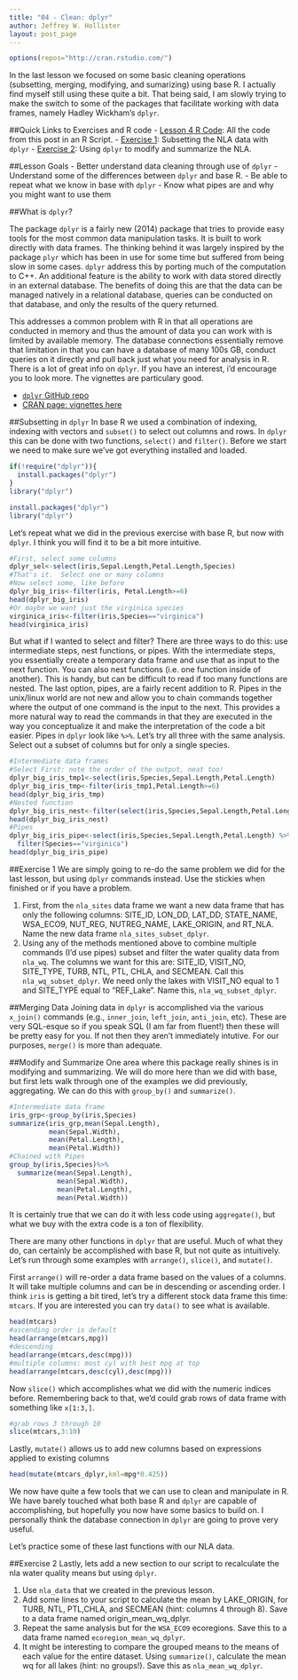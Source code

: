 ```yaml
---
title: "04 - Clean: dplyr"
author: Jeffrey W. Hollister
layout: post_page
---
```


```r
options(repos="http://cran.rstudio.com/")
```

In the last lesson we focused on some basic cleaning operations (subsetting, merging, modifying, and sumarizing) using base R.  I actually find myself still using these quite a bit.  That being said, I am slowly trying to make the switch to some of the packages that facilitate working with data frames, namely Hadley Wickham's `dplyr`. 

##Quick Links to Exercises and R code
- [Lesson 4 R Code](/gedr/rmd_posts/2015-01-14-04-Clean.R): All the code from this post in an R Script.
- [Exercise 1](#exercise-1): Subsetting the NLA data with `dplyr`
- [Exercise 2](#exercise-2): Using `dplyr` to modify and summarize the NLA.


##Lesson Goals
- Better understand data cleaning through use of `dplyr`
- Understand some of the differences between `dplyr` and base R.
- Be able to repeat what we know in base with `dplyr`
- Know what pipes are and why you might want to use them

##What is `dplyr`? 

The package `dplyr` is a fairly new (2014) package that tries to provide easy tools for the most common data manipulation tasks.  It is built to work directly with data frames.  The thinking behind it was largely inspired by the package `plyr` which has been in use for some time but suffered from being slow in some cases.  `dplyr` address this by porting much of the computation to C++.  An additional feature is the ability to work with data stored directly in an external database.  The benefits of doing this are that the data can be managed natively in a relational database, queries can be conducted on that database, and only the results of the query returned.  

This addresses a common problem with R in that all operations are conducted in memory and thus the amount of data you can work with is limited by available memory.  The database connections essentially remove that limitation in that you can have a database of many 100s GB, conduct queries on it directly and pull back just what you need for analysis in R.  There is a lot of great info on `dplyr`.  If you have an interest, i'd encourage you to look more.  The vignettes are particulary good.

- [`dplyr` GitHub repo](https://github.com/hadley/dplyr)
- [CRAN page: vignettes here](http://cran.rstudio.com/web/packages/dplyr/)

##Subsetting in `dplyr`
In base R we used a combination of indexing, indexing with vectors and `subset()` to select out columns and rows.  In `dplyr` this can be done with two functions, `select()` and `filter()`.  Before we start we need to make sure we've got everything installed and loaded.

```r
if(!require("dplyr")){
  install.packages("dplyr")
}
library("dplyr")
```

```r
install.packages("dplyr")
library("dplyr")
```

Let's repeat what we did in the previous exercise with base R, but now with `dplyr`.  I think you will find it to be a bit more intuitive.

```r
#First, select some columns
dplyr_sel<-select(iris,Sepal.Length,Petal.Length,Species)
#That's it.  Select one or many columns
#Now select some, like before
dplyr_big_iris<-filter(iris, Petal.Length>=6)
head(dplyr_big_iris)
#Or maybe we want just the virginica species
virginica_iris<-filter(iris,Species=="virginica")
head(virginica_iris)
```

But what if I wanted to select and filter?  There are three ways to do this: use intermediate steps, nest functions, or pipes.  With the intermediate steps, you essentially create a temporary data frame and use that as input to the next function.  You can also nest functions (i.e. one function inside of another).  This is handy, but can be difficult to read if too many functions are nested.  The last option, pipes, are a fairly recent addition to R.  Pipes in the unix/linux world are not new and allow you to chain commands together where the output of one command is the input to the next.  This provides a more natural way to read the commands in that they are executed in the way you conceptualize it and make the interpretation of the code a bit easier.  Pipes in `dplyr` look like `%>%`.  Let's try all three with the same analysis.  Select out a subset of columns but for only a single species.

```r
#Intermediate data frames
#Select First: note the order of the output, neat too!
dplyr_big_iris_tmp1<-select(iris,Species,Sepal.Length,Petal.Length)
dplyr_big_iris_tmp<-filter(iris_tmp1,Petal.Length>=6)
head(dplyr_big_iris_tmp)
#Nested function
dplyr_big_iris_nest<-filter(select(iris,Species,Sepal.Length,Petal.Length),Species=="virginica")
head(dplyr_big_iris_nest)
#Pipes
dplyr_big_iris_pipe<-select(iris,Species,Sepal.Length,Petal.Length) %>%
  filter(Species=="virginica")
head(dplyr_big_iris_pipe)
```

##Exercise 1
We are simply going to re-do the same problem we did for the last lesson, but using `dplyr` commands instead.  Use the stickies when finished or if you have a problem.

1. First, from the  `nla_sites` data frame we want a new data frame that has only the following columns: SITE_ID, LON_DD, LAT_DD, STATE_NAME, WSA_ECO9, NUT_REG, NUTREG_NAME, LAKE_ORIGIN, and RT_NLA.  Name the new data frame `nla_sites_subset_dplyr`.
2. Using any of the methods mentioned above to combine multiple commands (I'd use pipes)
subset and filter the water quality data from `nla_wq`.  The columns we want for this are: SITE_ID, VISIT_NO, SITE_TYPE, TURB, NTL, PTL, CHLA, and SECMEAN. Call this `nla_wq_subset_dplyr`.  We need only the lakes with VISIT_NO equal to 1 and SITE_TYPE equal to "REF_Lake".   Name this, `nla_wq_subset_dplyr`.

##Merging Data
Joining data in `dplyr` is accomplished via the various `x_join()` commands (e.g., `inner_join`, `left_join`, `anti_join`, etc).  These are very SQL-esque so if you speak SQL (I am far from fluent!) then these will be pretty easy for you.  If not then they aren't immediately intutive.  For our purposes, `merge()` is more than adequate.  

##Modify and Summarize
One area where this package really shines is in modifying and summarizing.   We will do more here than we did with base, but first lets walk through one of the examples we did previously, aggregating.  We can do this with `group_by()` and `summarize()`.

```r
#Intermediate data frame
iris_grp<-group_by(iris,Species)
summarize(iris_grp,mean(Sepal.Length),
          mean(Sepal.Width),
          mean(Petal.Length),
          mean(Petal.Width))
#Chained with Pipes
group_by(iris,Species)%>%
  summarize(mean(Sepal.Length),
            mean(Sepal.Width),
            mean(Petal.Length),
            mean(Petal.Width))
```

It is certainly true that we can do it with less code using `aggregate()`, but what we buy with the extra code is a ton of flexibility.  

There are many other functions in `dplyr` that are useful.  Much of what they do, can certainly be accomplished with base R, but not quite as intuitively.  Let's run through some examples with `arrange()`, `slice()`,  and `mutate()`.

First `arrange()` will re-order a data frame based on the values of a columns.  It will take multiple columns and can be in descending or ascending order. I think `iris` is getting a bit tired, let's try a different stock data frame this time:  `mtcars`.  If you are interested you can try `data()` to see what is available.

```r
head(mtcars)
#ascending order is default
head(arrange(mtcars,mpg))
#descending
head(arrange(mtcars,desc(mpg)))
#multiple columns: most cyl with best mpg at top
head(arrange(mtcars,desc(cyl),desc(mpg)))
```

Now `slice()` which accomplishes what we did with the numeric indices before.  Remembering back to that, we'd could grab rows of data frame with something like `x[1:3,]`.  

```r
#grab rows 3 through 10
slice(mtcars,3:10)
```

Lastly, `mutate()` allows us to add new columns based on expressions applied to existing columns

```r
head(mutate(mtcars_dplyr,kml=mpg*0.425))
```

We now have quite a few tools that we can use to clean and manipulate in R.  We have barely touched what both base R and `dplyr` are capable of accomplishing, but hopefully you now have some basics to build on.  I personally think the database connection in `dplyr` are going to prove very useful.

Let's practice some of these last functions with our NLA data.

##Exercise 2
Lastly, lets add a new section to our script to recalculate the nla water quality means but using `dplyr`. 

1. Use `nla_data` that we created in the previous lesson.
2. Add some lines to your script to calculate the mean by LAKE_ORIGIN, for TURB, NTL, PTL,CHLA, and SECMEAN (hint: columns 4 through 8). Save to a data frame named origin_mean_wq_dplyr.
3. Repeat the same analysis but for the `WSA_ECO9` ecoregions.  Save this to a data frame named `ecoregion_mean_wq_dplyr`.
4. It might be interesting to compare the grouped means to the means of each value for the entire dataset.  Using `summarize()`, calculate the mean wq for all lakes (hint: no groups!).  Save this as `nla_mean_wq_dplyr`.

